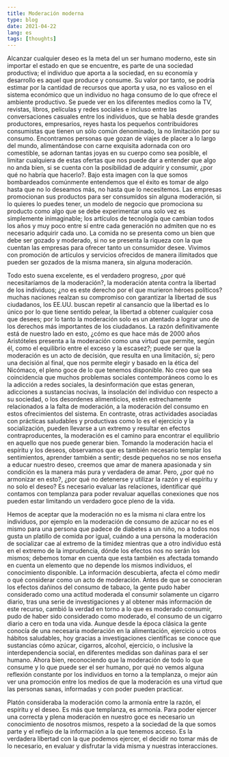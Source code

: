 ```yaml
---
title: Moderación moderna
type: blog
date: 2021-04-22
lang: es
tags: [thoughts]
---
```


Alcanzar cualquier deseo es la meta del un ser humano moderno, este sin importar el estado en que se encuentre, es parte de una sociedad productiva; el individuo que aporta a la sociedad, en su economía y desarrollo es aquel que produce y consume. Su valor por tanto, se podría estimar por la cantidad de recursos que aporta y usa, no es valioso en el sistema económico que un individuo no haga consumo de lo que ofrece el ambiente productivo. Se puede ver en los diferentes medios como la TV, revistas, libros, películas y redes sociales e incluso entre las conversaciones casuales entre los individuos, que se habla desde grandes productores, empresarios, reyes hasta los pequeños contribuidores consumistas que tienen un sólo común denominado, la no limitación por su consumo. Encontramos personas que gozan de viajes de placer a lo largo del mundo, alimentándose con carne exquisita adornada con oro comestible, se adornan tantas joyas en su cuerpo como sea posible, el limitar cualquiera de estas ofertas que nos puede dar a entender que algo no anda bien, si se cuenta con la posibilidad de adquirir y consumir, ¿por qué no habría que hacerlo?. Bajo esta imagen con la que somos bombardeados comúnmente entendemos que el éxito es tomar de algo hasta que no lo deseamos más, no hasta que lo necesitemos. Las empresas promocionan sus productos para ser consumidos sin alguna moderación, si lo quieres lo puedes tener, un modelo de negocio que promociona su producto como algo que se debe experimentar una solo vez es simplemente inimaginable; los artículos de tecnología que cambian todos los años y muy poco entre sí entre cada generación no admiten que no es necesario adquirir cada uno. La comida no se presenta como un bien que debe ser gozado y moderado, si no se presenta la riqueza con la que cuentan las empresas para ofrecer tanto un consumidor desee. Vivimos con promoción de artículos y servicios ofrecidos de manera ilimitados que pueden ser gozados de la misma manera, sin alguna moderación.

Todo esto suena excelente, es el verdadero progreso, ¿por qué necesitaríamos de la moderación?, la moderación atenta contra la libertad de los individuos; ¿no es este derecho por el que murieron héroes políticos? muchas naciones realzan su compromiso con garantizar la libertad de sus ciudadanos, los EE.UU. buscan repetir al cansancio que la libertad es lo único por lo que tiene sentido pelear, la libertad a obtener cualquier cosa que desees; por lo tanto la moderación solo es un atentado a lograr uno de los derechos más importantes de los ciudadanos. La razón definitivamente está de nuestro lado en esto, ¿cómo es que hace más de 2000 años Aristóteles presenta a la moderación como una virtud que permite, según él, como el equilibrio entre el exceso y la escasez?; puede ser que la moderación es un acto de decisión, que resulta en una limitación, sí; pero una decisión al final, que nos permite elegir y basado en la ética del Nicómaco, el pleno goce de lo que tenemos disponible. No creo que sea coincidencia que muchos problemas sociales contemporáneos como lo es la adicción a redes sociales, la desinformación que estas generan, adicciones a sustancias nocivas, la insolación del individuo con respecto a su sociedad, o los desordenes alimenticios, estén estrechamente relacionados a la falta de moderación, a la moderación del consumo en estos ofrecimientos del sistema. En contraste, otras actividades asociadas con prácticas saludables y productivas como lo es el ejercicio y la socialización, pueden llevarse a un extremo y resultar en efectos contraproducentes, la moderación es el camino para encontrar el equilibrio en aquello que nos puede generar bien. Tomando la moderación hacia el espíritu y los deseos, observamos que es también necesario templar los sentimientos, aprender también a sentir; desde pequeños no se nos enseña a educar nuestro deseo, creemos que amar de manera apasionada y sin condición es la manera más pura y verdadera de amar. Pero, ¿por qué no armonizar en esto?, ¿por qué no detenerse y utilizar la razón y el espíritu y no solo el deseo? Es necesario evaluar las relaciones, identificar qué contamos con templanza para poder revaluar aquellas conexiones que nos pueden estar limitando un verdadero goce pleno de la vida.

Hemos de aceptar que la moderación no es la misma ni clara entre los individuos, por ejemplo en la moderación de consumo de azúcar no es el mismo para una persona que padece de diabetes a un niño, no a todos nos gusta un platillo de comida por igual, cuándo a una persona la moderación de socializar cae al extremo de la timidez mientras que a otro individuo está en el extremo de la imprudencia, dónde los efectos nos no serán los mismos; debemos tomar en cuenta que esta también es afectada tomando en cuenta un elemento que no depende los mismos individuos, el conocimiento disponible. La información descubierta, afecta el cómo medir o qué considerar como un acto de moderación. Antes de que se conocieran los efectos dañinos del consumo de tabaco, la gente pudo haber considerado como una actitud moderada el consumir solamente un cigarro diario, tras una serie de investigaciones y al obtener más información de este recurso, cambió la verdad en torno a lo que es moderado consumir, pudo de haber sido considerado como moderado, el consumo de un cigarro diario a cero en toda una vida. Aunque desde la época clásica la gente conocía de una necesaria moderación en la alimentación, ejercicio u otros hábitos saludables, hoy gracias a investigaciones científicas se conoce que sustancias cómo azúcar, cigarros, alcohol, ejercicio, o inclusive la interdependencia social, en diferentes medidas son dañinas para el ser humano. Ahora bien, reconociendo que la moderación de todo lo que consume y lo que puede ser el ser humano, por qué no vemos alguna reflexión constante por los individuos en torno a la templanza, o mejor aún ver una promoción entre los medios de que la moderación es una virtud que las personas sanas, informadas y con poder pueden practicar.

Platón consideraba la moderación como la armonía entre la razón, el espíritu y el deseo. Es más que templanza, es armonía. Para poder ejercer una correcta y plena moderación en nuestro goce es necesario un conocimiento de nosotros mismos, respeto a la sociedad de la que somos parte y el reflejo de la información a la que tenemos acceso. Es la verdadera libertad con la que podemos ejercer, el decidir no tomar más de lo necesario, en evaluar y disfrutar la vida misma y nuestras interacciones.
